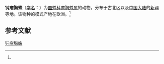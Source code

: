 {{Speciesbox
| name = 钝瘤胸蛛
| status = 
| status_system = 
| image = 
| genus = Oedothorax
| species = retusus
| authority = (Westring, 1851)<ref name='id13340'>{{cite web| url =http://www.bioinfo.cn/db05/BjdwSpecies.php?action=view&id=13340| title =钝瘤胸蛛| work =《中国动物物种编目数据库》| publisher =中国科学院微生物研究所| author =中国科学院动物研究所| accessdate =2009-04-28| deadurl =yes| archiveurl =https://web.archive.org/web/20160305100749/http://www.bioinfo.cn/db05/BjdwSpecies.php?action=view&id=13340| archivedate =2016-03-05}}</ref>
}}

'''钝瘤胸蛛'''（[[学名|学名]]：{{lang|la|''Oedothorax retusus''}}）为[[皿蛛科|皿蛛科]][[瘤胸蛛属|瘤胸蛛属]]的动物。分布于古北区以及[[中国大陆|中国大陆]]的[[新疆|新疆]]等地。该物种的模式产地在欧洲。<ref name='id13340'/>

== 参考文献 ==
{{reflist}}

{{Wikispecies|Oedothorax retusus}}
{{Taxonbar|from=Q1058536}}

[[Category:瘤胸蛛属|钝瘤胸蛛]]


{{蜘蛛小作品}}